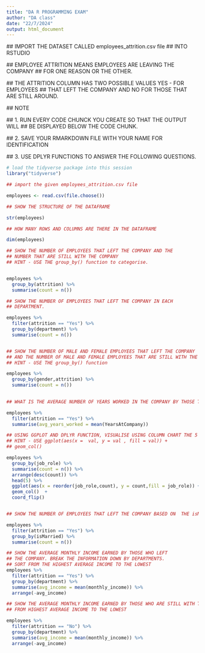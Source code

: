 ```yaml
---
title: "DA R PROGRAMMING EXAM"
author: "DA class"
date: "22/7/2024"
output: html_document
---
```


 ## IMPORT THE DATASET CALLED employees_attrition.csv file 
 ## INTO RSTUDIO
 
 ## EMPLOYEE ATTRITION MEANS EMPLOYEES ARE LEAVING THE COMPANY
 ## FOR ONE REASON OR THE OTHER.
 
 ## THE ATTRITION COLUMN HAS TWO POSSIBLE VALUES YES - FOR EMPLOYEES
 ## THAT LEFT THE COMPANY AND NO FOR THOSE THAT ARE  STILL AROUND.
 
 ## NOTE
 
 ## 1. RUN EVERY CODE CHUNCK YOU CREATE SO THAT THE OUTPUT WILL
 ## BE DISPLAYED BELOW THE CODE CHUNK.
 
 ## 2. SAVE YOUR RMARKDOWN FILE WITH YOUR NAME FOR IDENTIFICATION
 
 ## 3. USE DPLYR FUNCTIONS TO ANSWER THE FOLLOWING QUESTIONS.
 
 
 
```r

# load the tidyverse package into this session
library("tidyverse")
```
 
```r
## import the given employees_attrition.csv file 

employees <- read.csv(file.choose())

```

```r

## SHOW THE STRUCTURE OF THE DATAFRAME

str(employees)

```


```r

## HOW MANY ROWS AND COLUMNS ARE THERE IN THE DATAFRAME

dim(employees)

```

```r
## SHOW THE NUMBER OF EMPLOYEES THAT LEFT THE COMPANY AND THE 
## NUMBER THAT ARE STILL WITH THE COMPANY
## HINT - USE THE group_by() function to categorise.


employees %>%
  group_by(attrition) %>%
  summarise(count = n())

```


```r
## SHOW THE NUMBER OF EMPLOYEES THAT LEFT THE COMPANY IN EACH 
## DEPARTMENT.

employees %>%
  filter(attrition == "Yes") %>%
  group_by(department) %>%
  summarise(count = n())



```



```r
## SHOW THE NUMBER OF MALE AND FEMALE EMPLOYEES THAT LEFT THE COMPANY
## AND THE NUMBER OF MALE AND FEMALE EMPLOYEES THAT ARE STILL WITH THE COMPANY
## HINT - USE THE group_by() function

employees %>%
  group_by(gender,attrition) %>%
  summarise(count = n())
  


```




```r

## WHAT IS THE AVERAGE NUMBER OF YEARS WORKED IN THE COMPANY BY THOSE THAT LEFT THE COMPANY.

employees %>%
  filter(attrition == "Yes") %>%
  summarise(avg_years_worked = mean(YearsAtCompany))

```



```r

## USING GGPLOT AND DPLYR FUNCTION, VISUALISE USING COLUMN CHART THE 5 JOB ROLES WITH THE HIGHEST NUMBER OF EMPLOYEES THAT LEFT.
## HINT - USE ggplot(aes(x =  val, y = val , fill = val)) +
## geom_col()

employees %>%
  group_by(job_role) %>%
  summarise(count = n()) %>%
  arrange(desc(count)) %>%
  head(5) %>%
  ggplot(aes(x = reorder(job_role,count), y = count,fill = job_role)) +
  geom_col()  +
  coord_flip()



```




```r
## SHOW THE NUMBER OF EMPLOYEES THAT LEFT THE COMPANY BASED ON  THE isMarried column. 

employees %>%
  filter(attrition == "Yes") %>%
  group_by(isMarried) %>%
  summarise(count = n())


```



```r
## SHOW THE AVERAGE MONTHLY INCOME EARNED BY THOSE WHO LEFT 
## THE COMPANY. BREAK THE INFORMATION DOWN BY DEPARTMENTS.
## SORT FROM THE HIGHEST AVERAGE INCOME TO THE LOWEST
employees %>%
  filter(attrition == "Yes") %>%
  group_by(department) %>%
  summarise(avg_income = mean(monthly_income)) %>%
  arrange(-avg_income)


```


```r

## SHOW THE AVERAGE MONTHLY INCOME EARNED BY THOSE WHO ARE STILL WITH THE COMPANY. BREAK THE INFORMATION DOWN BY DEPARTMENTS SORT 
## FROM HIGHEST AVERAGE INCOME TO THE LOWEST

employees %>%
  filter(attrition == "No") %>%
  group_by(department) %>%
  summarise(avg_income = mean(monthly_income)) %>%
  arrange(-avg_income)

```



